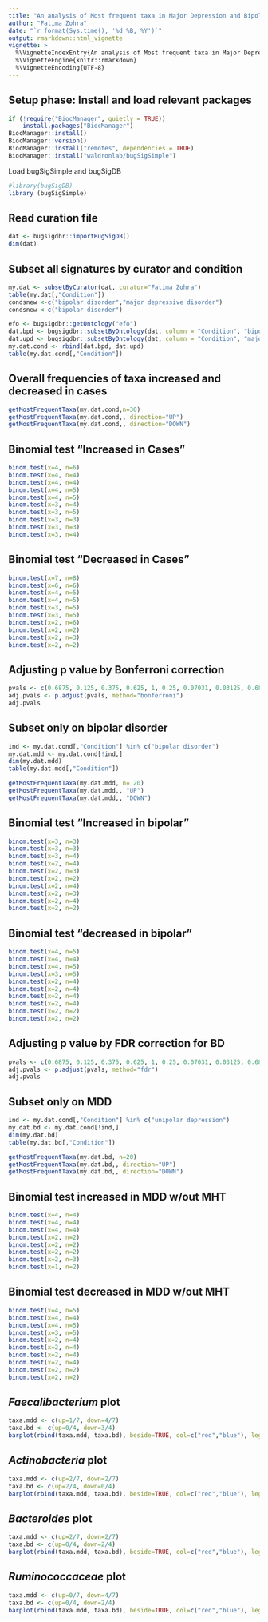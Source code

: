 ```yaml
---
title: "An analysis of Most frequent taxa in Major Depression and Bipolar Disorder"
author: "Fatima Zohra"
date: "`r format(Sys.time(), '%d %B, %Y')`"
output: rmarkdown::html_vignette
vignette: >
  %\VignetteIndexEntry{An analysis of Most frequent taxa in Major Depression and Bipolar Disorder}
  %\VignetteEngine{knitr::rmarkdown}
  %\VignetteEncoding{UTF-8}
---
```


## Setup phase: Install and load relevant packages

```r
if (!require("BiocManager", quietly = TRUE))
    install.packages("BiocManager")
BiocManager::install()
BiocManager::version()
BiocManager::install("remotes", dependencies = TRUE)
BiocManager::install("waldronlab/bugSigSimple")
```

Load bugSigSimple and bugSigDB

```r
#library(bugSigDB)
library (bugSigSimple)
```

## Read curation file

```r
dat <- bugsigdbr::importBugSigDB()
dim(dat)
```

## Subset all signatures by curator and condition

```r
my.dat <- subsetByCurator(dat, curator="Fatima Zohra")
table(my.dat[,"Condition"])
condsnew <-c("bipolar disorder","major depressive disorder")
condsnew <-c("bipolar disorder")

efo <- bugsigdbr::getOntology("efo")
dat.bpd <- bugsigdbr::subsetByOntology(dat, column = "Condition", "bipolar disorder", efo)
dat.upd <- bugsigdbr::subsetByOntology(dat, column = "Condition", "major depressive disorder", efo)
my.dat.cond <- rbind(dat.bpd, dat.upd)
table(my.dat.cond[,"Condition"])

```

## Overall frequencies of taxa increased and decreased in cases

```r
getMostFrequentTaxa(my.dat.cond,n=30)
getMostFrequentTaxa(my.dat.cond,, direction="UP")
getMostFrequentTaxa(my.dat.cond,, direction="DOWN")
```

## Binomial test "Increased in Cases"

```r
binom.test(x=4, n=6)
binom.test(x=4, n=4)
binom.test(x=4, n=4)
binom.test(x=4, n=5)
binom.test(x=4, n=5)
binom.test(x=3, n=4)
binom.test(x=3, n=5)
binom.test(x=3, n=3)
binom.test(x=3, n=3)
binom.test(x=3, n=4)
```

## Binomial test "Decreased in Cases"

```r
binom.test(x=7, n=8)
binom.test(x=6, n=6)
binom.test(x=4, n=5)
binom.test(x=4, n=5)
binom.test(x=3, n=5)
binom.test(x=3, n=5)
binom.test(x=2, n=6)
binom.test(x=2, n=2)
binom.test(x=2, n=3)
binom.test(x=2, n=2)
```

## Adjusting p value by Bonferroni correction

```r
pvals <- c(0.6875, 0.125, 0.375, 0.625, 1, 0.25, 0.07031, 0.03125, 0.6875, 0.5)
adj.pvals <- p.adjust(pvals, method="bonferroni")
adj.pvals
```

## Subset only on bipolar disorder

```r
ind <- my.dat.cond[,"Condition"] %in% c("bipolar disorder")
my.dat.mdd <- my.dat.cond[!ind,]
dim(my.dat.mdd)
table(my.dat.mdd[,"Condition"])

getMostFrequentTaxa(my.dat.mdd, n= 20)
getMostFrequentTaxa(my.dat.mdd,, "UP")
getMostFrequentTaxa(my.dat.mdd,, "DOWN")
```

## Binomial test "Increased in bipolar"

```r
binom.test(x=3, n=3)
binom.test(x=3, n=3)
binom.test(x=3, n=4)
binom.test(x=2, n=4)
binom.test(x=2, n=3)
binom.test(x=2, n=2)
binom.test(x=2, n=4)
binom.test(x=2, n=3)
binom.test(x=2, n=4)
binom.test(x=2, n=2)
```

## Binomial test "decreased in bipolar"

```r
binom.test(x=4, n=5)
binom.test(x=4, n=4)
binom.test(x=4, n=5)
binom.test(x=3, n=5)
binom.test(x=2, n=4)
binom.test(x=2, n=4)
binom.test(x=2, n=4)
binom.test(x=2, n=4)
binom.test(x=2, n=2)
binom.test(x=2, n=2)
```

## Adjusting p value by FDR correction for BD

```r
pvals <- c(0.6875, 0.125, 0.375, 0.625, 1, 0.25, 0.07031, 0.03125, 0.6875, 0.5)
adj.pvals <- p.adjust(pvals, method="fdr")
adj.pvals
```

## Subset only on MDD

```r
ind <- my.dat.cond[,"Condition"] %in% c("unipolar depression")
my.dat.bd <- my.dat.cond[!ind,]
dim(my.dat.bd)
table(my.dat.bd[,"Condition"])

getMostFrequentTaxa(my.dat.bd, n=20)
getMostFrequentTaxa(my.dat.bd,, direction="UP")
getMostFrequentTaxa(my.dat.bd,, direction="DOWN")
```

## Binomial test increased in MDD w/out MHT

```r
binom.test(x=4, n=4)
binom.test(x=4, n=4)
binom.test(x=4, n=4)
binom.test(x=2, n=2)
binom.test(x=2, n=2)
binom.test(x=2, n=2)
binom.test(x=2, n=3)
binom.test(x=1, n=2)
```

## Binomial test decreased in MDD w/out MHT

```r
binom.test(x=4, n=5)
binom.test(x=4, n=4)
binom.test(x=4, n=5)
binom.test(x=3, n=5)
binom.test(x=2, n=4)
binom.test(x=2, n=4)
binom.test(x=2, n=4)
binom.test(x=2, n=4)
binom.test(x=2, n=2)
binom.test(x=2, n=2)
```

## *Faecalibacterium* plot

```r
taxa.mdd <- c(up=1/7, down=4/7)
taxa.bd <- c(up=0/4, down=3/4)
barplot(rbind(taxa.mdd, taxa.bd), beside=TRUE, col=c("red","blue"), legend=TRUE, args.legend=list(x="topleft", legend=c("major depressive disorder", "bipolar disorder")), ylab="relative frequency", main="Frequency of Faecalibacterium")
```

## *Actinobacteria* plot

```r
taxa.mdd <- c(up=2/7, down=2/7)
taxa.bd <- c(up=2/4, down=0/4)
barplot(rbind(taxa.mdd, taxa.bd), beside=TRUE, col=c("red","blue"), legend=TRUE, args.legend=list(x="topright", cex = 0.70, legend=c("major depressive disorder", "bipolar disorder")), ylab="relative frequency", main="Frequency of Actinobacteria")
```

## *Bacteroides* plot

```r

taxa.mdd <- c(up=2/7, down=2/7)
taxa.bd <- c(up=0/4, down=2/4)
barplot(rbind(taxa.mdd, taxa.bd), beside=TRUE, col=c("red","blue"), legend=TRUE, args.legend=list(x="topleft", cex = 0.80, legend=c("major depressive disorder", "bipolar disorder")), ylab="relative frequency", main="Frequency of Bacteroides")
```

## *Ruminococcaceae* plot

```r
taxa.mdd <- c(up=0/7, down=4/7)
taxa.bd <- c(up=0/4, down=2/4)
barplot(rbind(taxa.mdd, taxa.bd), beside=TRUE, col=c("red","blue"), legend=TRUE, args.legend=list(x="topleft", cex = 0.75, legend=c("major depressive disorder", "bipolar disorder")), ylab="relative frequency", main="Frequency of Ruminococcaceae")
```
